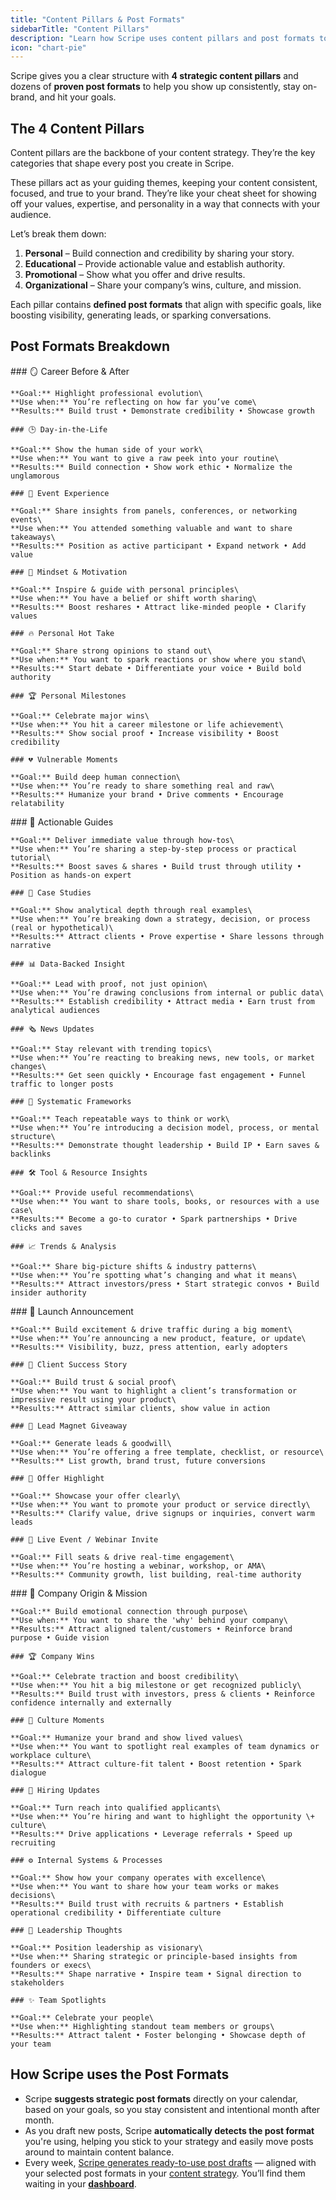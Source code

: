 ```yaml
---
title: "Content Pillars & Post Formats"
sidebarTitle: "Content Pillars"
description: "Learn how Scripe uses content pillars and post formats to guide and optimize your posts."
icon: "chart-pie"
---
```


Scripe gives you a clear structure with **4 strategic content pillars** and dozens of **proven post formats** to help you show up consistently, stay on-brand, and hit your goals.

## The 4 Content Pillars

Content pillars are the backbone of your content strategy. They’re the key categories that shape every post you create in Scripe.

These pillars act as your guiding themes, keeping your content consistent, focused, and true to your brand. They’re like your cheat sheet for showing off your values, expertise, and personality in a way that connects with your audience.

Let’s break them down:

1. **Personal** – Build connection and credibility by sharing your story.
2. **Educational** – Provide actionable value and establish authority.
3. **Promotional** – Show what you offer and drive results.
4. **Organizational** – Share your company’s wins, culture, and mission.

Each pillar contains **defined post formats** that align with specific goals, like boosting visibility, generating leads, or sparking conversations.

## Post Formats Breakdown

<Tabs>
  <Tab title="Personal">
    ### 🪞 Career Before & After

    **Goal:** Highlight professional evolution\
    **Use when:** You’re reflecting on how far you’ve come\
    **Results:** Build trust • Demonstrate credibility • Showcase growth

    ### 🕒 Day-in-the-Life

    **Goal:** Show the human side of your work\
    **Use when:** You want to give a raw peek into your routine\
    **Results:** Build connection • Show work ethic • Normalize the unglamorous

    ### 🎤 Event Experience

    **Goal:** Share insights from panels, conferences, or networking events\
    **Use when:** You attended something valuable and want to share takeaways\
    **Results:** Position as active participant • Expand network • Add value

    ### 🧠 Mindset & Motivation

    **Goal:** Inspire & guide with personal principles\
    **Use when:** You have a belief or shift worth sharing\
    **Results:** Boost reshares • Attract like-minded people • Clarify values

    ### 🔥 Personal Hot Take

    **Goal:** Share strong opinions to stand out\
    **Use when:** You want to spark reactions or show where you stand\
    **Results:** Start debate • Differentiate your voice • Build bold authority

    ### 🏆 Personal Milestones

    **Goal:** Celebrate major wins\
    **Use when:** You hit a career milestone or life achievement\
    **Results:** Show social proof • Increase visibility • Boost credibility

    ### 💔 Vulnerable Moments

    **Goal:** Build deep human connection\
    **Use when:** You’re ready to share something real and raw\
    **Results:** Humanize your brand • Drive comments • Encourage relatability
  </Tab>
  <Tab title="Educational">
    ### 📘 Actionable Guides

    **Goal:** Deliver immediate value through how-tos\
    **Use when:** You’re sharing a step-by-step process or practical tutorial\
    **Results:** Boost saves & shares • Build trust through utility • Position as hands-on expert

    ### 🧠 Case Studies

    **Goal:** Show analytical depth through real examples\
    **Use when:** You’re breaking down a strategy, decision, or process (real or hypothetical)\
    **Results:** Attract clients • Prove expertise • Share lessons through narrative

    ### 📊 Data-Backed Insight

    **Goal:** Lead with proof, not just opinion\
    **Use when:** You’re drawing conclusions from internal or public data\
    **Results:** Establish credibility • Attract media • Earn trust from analytical audiences

    ### 🗞️ News Updates

    **Goal:** Stay relevant with trending topics\
    **Use when:** You’re reacting to breaking news, new tools, or market changes\
    **Results:** Get seen quickly • Encourage fast engagement • Funnel traffic to longer posts

    ### 🧩 Systematic Frameworks

    **Goal:** Teach repeatable ways to think or work\
    **Use when:** You’re introducing a decision model, process, or mental structure\
    **Results:** Demonstrate thought leadership • Build IP • Earn saves & backlinks

    ### 🛠️ Tool & Resource Insights

    **Goal:** Provide useful recommendations\
    **Use when:** You want to share tools, books, or resources with a use case\
    **Results:** Become a go-to curator • Spark partnerships • Drive clicks and saves

    ### 📈 Trends & Analysis

    **Goal:** Share big-picture shifts & industry patterns\
    **Use when:** You’re spotting what’s changing and what it means\
    **Results:** Attract investors/press • Start strategic convos • Build insider authority
  </Tab>
  <Tab title="Promotional">
    ### 🚀 Launch Announcement

    **Goal:** Build excitement & drive traffic during a big moment\
    **Use when:** You’re announcing a new product, feature, or update\
    **Results:** Visibility, buzz, press attention, early adopters

    ### 🌟 Client Success Story

    **Goal:** Build trust & social proof\
    **Use when:** You want to highlight a client’s transformation or impressive result using your product\
    **Results:** Attract similar clients, show value in action

    ### 🎁 Lead Magnet Giveaway

    **Goal:** Generate leads & goodwill\
    **Use when:** You’re offering a free template, checklist, or resource\
    **Results:** List growth, brand trust, future conversions

    ### 💼 Offer Highlight

    **Goal:** Showcase your offer clearly\
    **Use when:** You want to promote your product or service directly\
    **Results:** Clarify value, drive signups or inquiries, convert warm leads

    ### 📅 Live Event / Webinar Invite

    **Goal:** Fill seats & drive real-time engagement\
    **Use when:** You’re hosting a webinar, workshop, or AMA\
    **Results:** Community growth, list building, real-time authority
  </Tab>
  <Tab title="Organizational">
    ### 🧭 Company Origin & Mission

    **Goal:** Build emotional connection through purpose\
    **Use when:** You want to share the 'why' behind your company\
    **Results:** Attract aligned talent/customers • Reinforce brand purpose • Guide vision

    ### 🏆 Company Wins

    **Goal:** Celebrate traction and boost credibility\
    **Use when:** You hit a big milestone or get recognized publicly\
    **Results:** Build trust with investors, press & clients • Reinforce confidence internally and externally

    ### 💬 Culture Moments

    **Goal:** Humanize your brand and show lived values\
    **Use when:** You want to spotlight real examples of team dynamics or workplace culture\
    **Results:** Attract culture-fit talent • Boost retention • Spark dialogue

    ### 📢 Hiring Updates

    **Goal:** Turn reach into qualified applicants\
    **Use when:** You’re hiring and want to highlight the opportunity \+ culture\
    **Results:** Drive applications • Leverage referrals • Speed up recruiting

    ### ⚙️ Internal Systems & Processes

    **Goal:** Show how your company operates with excellence\
    **Use when:** You want to share how your team works or makes decisions\
    **Results:** Build trust with recruits & partners • Establish operational credibility • Differentiate culture

    ### 🧠 Leadership Thoughts

    **Goal:** Position leadership as visionary\
    **Use when:** Sharing strategic or principle-based insights from founders or execs\
    **Results:** Shape narrative • Inspire team • Signal direction to stakeholders

    ### ✨ Team Spotlights

    **Goal:** Celebrate your people\
    **Use when:** Highlighting standout team members or groups\
    **Results:** Attract talent • Foster belonging • Showcase depth of your team
  </Tab>
</Tabs>

## How Scripe uses the Post Formats

- Scripe **suggests strategic post formats** directly on your calendar, based on your goals, so you stay consistent and intentional month after month.
- As you draft new posts, Scripe **automatically detects the post format** you're using, helping you stick to your strategy and easily move posts around to maintain content balance.
- Every week, [Scripe generates ready-to-use post drafts](/multiple-posts/ai-powered) — aligned with your selected post formats in your [content strategy](/content-strategy/content-strategy). You’ll find them waiting in your [**dashboard**](/sidebar/home).